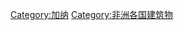 {{Commonscat|Buildings in Ghana}}

[[Category:加纳|Category:加纳]]
[[Category:非洲各国建筑物|Category:非洲各国建筑物]]